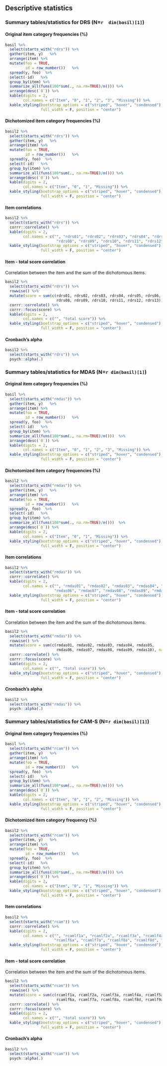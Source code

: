 

## Descriptive statistics

### Summary tables/statistics for DRS (N=`r  dim(basil)[1]`)

#### Original item category frequencies (%)
```r
basil %>%
  select(starts_with("rdrs")) %>%
  gather(item, y)   %>%
  arrange(item) %>%
  mutate(foo = TRUE,
         id = row_number())   %>%
  spread(y, foo)  %>%
  select(-id)   %>%
  group_by(item) %>%
  summarize_all(funs(100*sum(., na.rm=TRUE)/n())) %>%
  arrange(desc(`0`)) %>%
  kable(digits = 2, 
        col.names = c("Item", "0", "1", "2", "3", "Missing")) %>%
  kable_styling(bootstrap_options = c("striped", "hover", "condensed"), 
                full_width = F, position = "center")


```

#### Dichotomized item category frequencies (%)

```r
basil2 %>%
  select(starts_with("rdrs")) %>%
  gather(item, y)   %>%
  arrange(item) %>%
  mutate(foo = TRUE,
         id = row_number())   %>%
  spread(y, foo)  %>%
  select(-id)   %>%
  group_by(item) %>%
  summarize_all(funs(100*sum(., na.rm=TRUE)/n())) %>%
  arrange(desc(`0`)) %>%
  kable(digits = 2, 
        col.names = c("Item", "0", "1", "Missing")) %>%
  kable_styling(bootstrap_options = c("striped", "hover", "condensed"), 
                full_width = F, position = "center")
```

#### Item correlations

```r

basil2 %>%
  select(starts_with("rdrs")) %>%
  corrr::correlate() %>%
  kable(digits = 2,
        col.names = c("", "rdrs01", "rdrs02", "rdrs03", "rdrs04", "rdrs05", "rdrs06", "rdrs07", 
                       "rdrs08", "rdrs09", "rdrs10", "rdrs11", "rdrs12", "rdrs13")) %>%
  kable_styling(bootstrap_options = c("striped", "hover", "condensed"), 
                full_width = F, position = "center")
```

#### Item - total score correlation

Correlation between the item and the sum of the dichotomous items.

```r
basil2 %>%
  select(starts_with("rdrs")) %>%
  rowwise() %>%
  mutate(score = sum(c(rdrs01, rdrs02, rdrs03, rdrs04, rdrs05, rdrs06, rdrs07, 
                       rdrs08, rdrs09, rdrs10, rdrs11, rdrs12, rdrs13), na.rm = TRUE)) %>%
  corrr::correlate() %>%
  corrr::focus(score) %>%
  kable(digits = 2,
        col.names = c("", "total score")) %>%
  kable_styling(bootstrap_options = c("striped", "hover", "condensed"), 
                full_width = F, position = "center")
```

#### Cronbach's alpha

```r
basil2 %>%
  select(starts_with("rdrs")) %>%
  psych::alpha(.)

```



### Summary tables/statistics for MDAS (N=`r dim(basil)[1]`)

#### Original item category frequencies (%)

```r
basil %>%
  select(starts_with("rmdas")) %>%
  gather(item, y)   %>%
  arrange(item) %>%
  mutate(foo = TRUE,
         id = row_number())   %>%
  spread(y, foo)  %>%
  select(-id)   %>%
  group_by(item) %>%
  summarize_all(funs(100*sum(., na.rm=TRUE)/n()))  %>%
  arrange(desc(`0`)) %>%
  kable(digits = 2, 
        col.names = c("Item", "0", "1", "2", "3", "Missing")) %>%
  kable_styling(bootstrap_options = c("striped", "hover", "condensed"), 
                full_width = F, position = "center")
```

#### Dichotomized item category frequencies (%)

```r
basil2 %>%
  select(starts_with("rmdas")) %>%
  gather(item, y)   %>%
  arrange(item) %>%
  mutate(foo = TRUE,
         id = row_number())   %>%
  spread(y, foo)  %>%
  select(-id)   %>%
  group_by(item) %>%
  summarize_all(funs(100*sum(., na.rm=TRUE)/n()))  %>%
  arrange(desc(`0`)) %>%
  kable(digits = 2, 
        col.names = c("Item", "0", "1", "Missing")) %>%
  kable_styling(bootstrap_options = c("striped", "hover", "condensed"), 
                full_width = F, position = "center")
```

#### Item correlations

```r

basil2 %>%
  select(starts_with("rmdas")) %>%
  corrr::correlate() %>%
  kable(digits = 2,
        col.names = c("", "rmdas01", "rmdas02", "rmdas03", "rmdas04", "rmdas05", 
                      "rmdas06", "rmdas07", "rmdas08", "rmdas09", "rmdas10")) %>%
  kable_styling(bootstrap_options = c("striped", "hover", "condensed"), 
                full_width = F, position = "center")
```

#### Item - total score correlation

Correlation between the item and the sum of the dichotomous items.

```r
basil2 %>%
  select(starts_with("rmdas")) %>%
  rowwise() %>%
  mutate(score = sum(c(rmdas01, rmdas02, rmdas03, rmdas04, rmdas05, 
                       rmdas06, rmdas07, rmdas08, rmdas09, rmdas10), na.rm = TRUE)) %>%
  corrr::correlate() %>%
  corrr::focus(score) %>%
  kable(digits = 2,
        col.names = c("", "total score")) %>%
  kable_styling(bootstrap_options = c("striped", "hover", "condensed"), 
                full_width = F, position = "center")
```

#### Cronbach's alpha

```r
basil2 %>%
  select(starts_with("rmdas")) %>%
  psych::alpha(.)

```

### Summary tables/statistics for CAM-S (N=`r dim(basil)[1]`)

#### Original item category frequencies (%)

```r
basil %>%
  select(starts_with("rcam")) %>%
  gather(item, y)   %>%
  arrange(item) %>%
  mutate(foo = TRUE,
         id = row_number())   %>%
  spread(y, foo)  %>%
  select(-id)   %>%
  group_by(item) %>%
  summarize_all(funs(100*sum(., na.rm=TRUE)/n())) %>%
  arrange(desc(`0`)) %>%
  kable(digits = 2, 
        col.names = c("Item", "0", "1", "2", "Missing")) %>%
  kable_styling(bootstrap_options = c("striped", "hover", "condensed"), 
                full_width = F, position = "center")
```

#### Dichotomized item category frequency (%)

```r
basil2 %>%
  select(starts_with("rcam")) %>%
  gather(item, y)   %>%
  arrange(item) %>%
  mutate(foo = TRUE,
         id = row_number())   %>%
  spread(y, foo)  %>%
  select(-id)   %>%
  group_by(item) %>%
  summarize_all(funs(100*sum(., na.rm=TRUE)/n())) %>%
  arrange(desc(`0`)) %>%
  kable(digits = 2, 
        col.names = c("Item", "0", "1", "Missing")) %>%
  kable_styling(bootstrap_options = c("striped", "hover", "condensed"), 
                full_width = F, position = "center")

```

#### Item correlations

```r

basil2 %>%
  select(starts_with("rcam")) %>%
  corrr::correlate() %>%
  kable(digits = 2,
        col.names = c("", "rcamlf1a", "rcamlf2a", "rcamlf3a", "rcamlf4a", "rcamlf5a", 
                      "rcamlf6a", "rcamlf7a", "rcamlf8a", "rcamlf8d", "rcamlf9a")) %>%
  kable_styling(bootstrap_options = c("striped", "hover", "condensed"), 
                full_width = F, position = "center")
```

#### Item - total score correlation

Correlation between the item and the sum of the dichotomous items.

```r
basil2 %>%
  select(starts_with("rcam")) %>%
  rowwise() %>%
  mutate(score = sum(c(rcamlf1a, rcamlf2a, rcamlf3a, rcamlf4a, rcamlf5a, 
                       rcamlf6a, rcamlf7a, rcamlf8a, rcamlf8d, rcamlf9a), na.rm = TRUE)) %>%
  corrr::correlate() %>%
  corrr::focus(score) %>%
  kable(digits = 2,
        col.names = c("", "total score")) %>%
  kable_styling(bootstrap_options = c("striped", "hover", "condensed"), 
                full_width = F, position = "center")
```

#### Cronbach's alpha

```r
basil2 %>%
  select(starts_with("rcam")) %>%
  psych::alpha(.)

```


